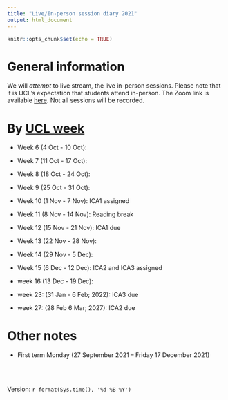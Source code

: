 ```yaml
---
title: "Live/In-person session diary 2021"
output: html_document
---
```


```r
knitr::opts_chunk$set(echo = TRUE)
```

# General information

We will *attempt* to live stream, the live in-person sessions.  Please note that it is UCL's expectation that students attend in-person.  The Zoom link is available [here](https://ucl.zoom.us/my/terrysoo).  Not all sessions will be recorded.


# By [UCL week](https://www.ucl.ac.uk/estates/sites/estates/files/cal_term_times_2021_2022.pdf)

* Week 6 (4 Oct - 10 Oct):  
* Week 7 (11 Oct - 17 Oct): 
* Week 8 (18 Oct - 24 Oct):  
* Week 9 (25 Oct - 31 Oct):  
* Week 10 (1 Nov - 7 Nov):   ICA1 assigned
* Week 11 (8 Nov - 14 Nov):  Reading break
* Week 12 (15 Nov - 21 Nov): ICA1 due
* Week 13 (22 Nov - 28 Nov):  
* Week 14 (29 Nov - 5 Dec):  
  
* Week 15 (6 Dec - 12 Dec): ICA2 and ICA3 assigned
  
* week 16 (13 Dec - 19 Dec):
  

* week 23: (31 Jan - 6 Feb;  2022):  ICA3 due
* week 27: (28 Feb 6 Mar; 2027):  ICA2 due

# Other notes

* First term Monday (27 September 2021 -- Friday 17 December 2021)



<br>
<br>

 Version:  `r format(Sys.time(), '%d %B %Y')`

<br>
<br>
<br>
